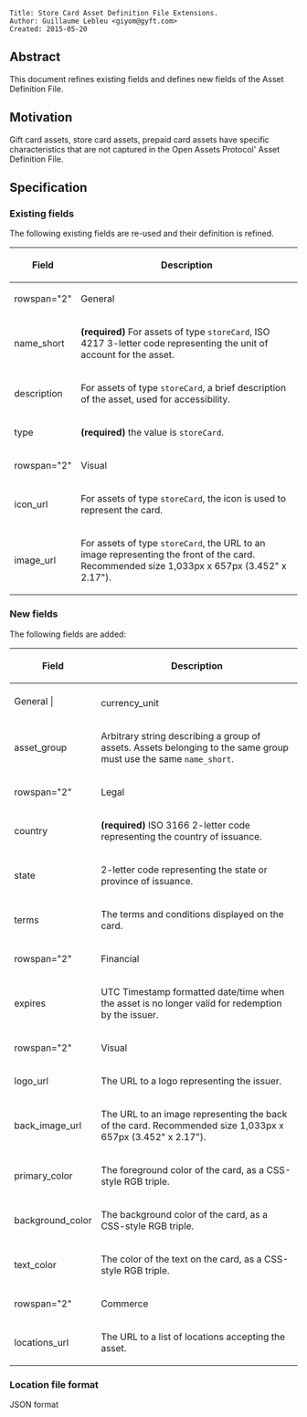 <pre>
Title: Store Card Asset Definition File Extensions.
Author: Guillaume Lebleu <giyom@gyft.com>
Created: 2015-05-20
</pre>

== Abstract ==

This document refines existing fields and defines new fields of the Asset Definition File.

== Motivation ==

Gift card assets, store card assets, prepaid card assets have specific characteristics that are not captured in the Open Assets Protocol' Asset Definition File.

== Specification ==

=== Existing fields ===

The following existing fields are re-used and their definition is refined.

{| class="wikitable"
! Field !! Description
|-
!rowspan="2"|| General
|-
! name_short || '''(required)''' For assets of type <code>storeCard</code>, ISO 4217 3-letter code representing the unit of account for the asset.
|-
! description || For assets of type <code>storeCard</code>, a brief description of the asset, used for accessibility.
|-
! type || '''(required)''' the value is <code>storeCard</code>.
|- 
!rowspan="2"|| Visual
|-
! icon_url || For assets of type <code>storeCard</code>, the icon is used to represent the card.
|-
! image_url || For assets of type <code>storeCard</code>, the URL to an image representing the front of the card. Recommended size 1,033px x 657px (3.452" x 2.17").
|}

=== New fields ===

The following fields are added:

{| class="wikitable"
! Field !! Description
|-
!rowspan="2"| General |
|-
! currency_unit || '''(required)''' ISO 4217 3-letter code representing the unit of account for the asset.
|-
! asset_group || Arbitrary string describing a group of assets. Assets belonging to the same group must use the same <code>name_short</code>.
|-
!rowspan="2"|| Legal
|-
! country || '''(required)''' ISO 3166 2-letter code representing the country of issuance.
|-
! state || 2-letter code representing the state or province of issuance.
|-
! terms || The terms and conditions displayed on the card.
|-
!rowspan="2"|| Financial
|-
! expires || UTC Timestamp formatted date/time when the asset is no longer valid for redemption by the issuer.
|-
!rowspan="2"|| Visual
|-
! logo_url || The URL to a logo representing the issuer.
|-
! back_image_url || The URL to an image representing the back of the card. Recommended size 1,033px x 657px (3.452" x 2.17").
|-
! primary_color || The foreground color of the card, as a CSS-style RGB triple.
|-
! background_color || The background color of the card, as a CSS-style RGB triple.
|-
! text_color || The color of the text on the card, as a CSS-style RGB triple.
|-
!rowspan="2"|| Commerce
|-
! locations_url || The URL to a list of locations accepting the asset.
|}

=== Location file format ===

JSON format


